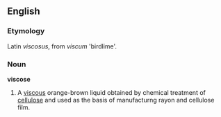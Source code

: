 ==English==

===Etymology===
Latin ''viscosus'', from ''viscum'' 'birdlime'.

===Noun===
'''viscose'''
# A [[viscous]] orange-brown liquid obtained by chemical treatment of [[cellulose]] and used as the basis of manufacturng rayon and cellulose film.